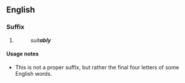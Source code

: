 {{also|ably}}
==English==

===Suffix===
{{en-suffix|sort=ably}}

# {{non-gloss definition|Used to form [[adverb]]s corresponding to [[adjective]]s that end in [[-able]].}}
#: ''suit'''ably'''''

====Usage notes====
* This is not a proper suffix, but rather the final four letters of some English words.
